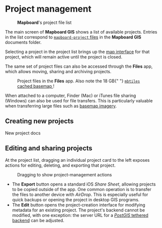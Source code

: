 
# Project management

<Figure src="/docs/projects/project-list.jpg" width={300} className="right">
  <strong>Mapboard</strong>'s project file list
</Figure>

The main screen of **Mapboard GIS** shows a list of available projects.
Entries in the list correspond to [`mapboard-project` files](/docs/project-file)
in the **Mapboard GIS** documents folder.

Selecting a project in the project list brings up the [map interface](/docs/map-interface)
for that project, which will remain active until the project is closed.

The same set of project files can also be accessed through the **Files** app,
which allows moving, sharing and archiving projects.

<Figure src="/docs/projects/project-files.png" width={350} className="center">
  Project files in the <strong>Files</strong> app. Also note the 18 GB{" "}
  <a href="/docs/basemaps">
    <code>mbtiles</code> cached basemap
  </a>
  !
</Figure>

When attached to a
computer, Finder (Mac) or iTunes file sharing (Windows) can also be used
for file transfers. This is particularly valuable when transferring large
files such as [basemap imagery](/docs/basemaps).

## Creating new projects

<PageLinkButton href="/docs/projects/new-project">
  New project docs
</PageLinkButton>

## Editing and sharing projects

At the project list, dragging an individual project card to the left exposes
actions for editing, deleting, and exporting that project.

<Figure src="/docs/projects/project-actions.jpg" width={350} className="center">
  Dragging to show project-management actions
</Figure>

- The **Export** button opens a standard iOS _Share Sheet_, allowing
  projects to be copied outside of the app. One common operation
  is to transfer the files to another device with _AirDrop_. This is especially
  useful for quick backups or opening the project in desktop GIS programs.
- The **Edit** button opens the project-creation interface for modifying
  metadata for an existing project. The project's backend cannot be modified,
  with one exception: the server
  URL for a [_PostGIS_ tethered backend](/docs/tethered-mode) can be adjusted.

